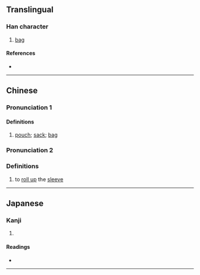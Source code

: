 {{character info}}
==Translingual==

===Han character===
{{Han char|rn=50|rad=巾|as=06|sn=9|four=90227|canj=FQLB|ids=⿱龹巾}}

# [[bag]]

====References====
* {{Han ref|kx=0331.060|dkj=08881|dj=0636.210|hdz=10738.060|uh=5E23|ud=24099|bh=CEB2|bd=52914}}

----

==Chinese==
{{zh-forms}}

===Pronunciation 1===
{{zh-pron
|m=juàn
|c=gyun3
|mc=y
|oc=y
|cat=n
}}

====Definitions====
{{zh-hanzi}}

# {{lb|zh|literary}} [[pouch]]; [[sack]]; [[bag]]

===Pronunciation 2===
{{zh-pron
|m=juǎn
|c=
|mc=n
|oc=n
|cat=v
}}

===Definitions===
{{zh-hanzi}}

# {{lb|zh|literary}} to [[roll up]] the [[sleeve]]

----

==Japanese==

===Kanji===
{{ja-kanji|grade=|rs=巾06}}

# {{rfdef|ja|sort=巾06}}

====Readings====
* {{ja-readings|on=[[けん]] (ken), [[げん]] (gen)|kun=[[ふくろ]] (fukuro)}}

----